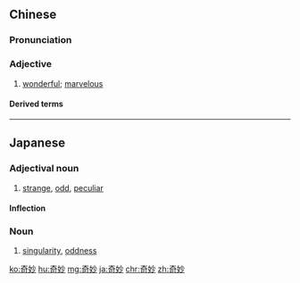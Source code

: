 ==Chinese==
{{zh-forms}}

===Pronunciation===
{{zh-pron
|m=qímiào
|c=kei4 miu6
|h=pfs=khì-meu
|mn=kî-biāu
|ma=Zh-qímiào.ogg
|cat=a
}}

===Adjective===
{{zh-adj}}

# [[wonderful]]; [[marvelous]]

====Derived terms====
{{zh-der|美妙}}

{{zh-cat|Advanced}}

----

==Japanese==
{{ja-kanjitab|奇|妙}}

===Adjectival noun===
{{ja-adj|きみょう|infl=na}}

# [[strange]], [[odd]], [[peculiar]]

====Inflection====
{{ja-na|奇妙|きみょう}}

===Noun===
{{ja-noun|きみょう}}

# [[singularity]], [[oddness]]

[[ko:奇妙]]
[[hu:奇妙]]
[[mg:奇妙]]
[[ja:奇妙]]
[[chr:奇妙]]
[[zh:奇妙]]
